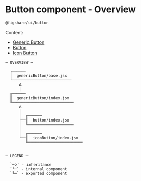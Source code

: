 
<Meta title="UI/Button/--- Overview ---" />

# Button component - Overview

`@figshare/ui/button`

Content:

*   [Generic Button](?path=/docs/ui-button-generic-button--generic-button)
*   [Button](?path=/docs/ui-button-button--button)
*   [Icon Button](?path=/docs/ui-button-icon-button--icon-button)



```
─ OVERVIEW ─

  ┌──────
  │  genericButton/base.jsx
  └──────────────────────────
      ᐃ
      │
  ╔══════
  ║  genericButton/index.jsx
  ╚═══════════════════════════
      ᐃ
      │
      │  ╔══════
      ├──║  button/index.jsx
      │  ╚════════════════════
      │
      │  ╔══════
      └──║  iconButton/index.jsx
         ╚════════════════════════


─ LEGEND ─

  `─ᐅ` - inheritance
  `└─` - internal component
  `╚═` - exported component
```
